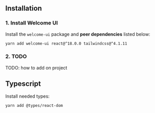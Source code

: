 ## Installation

### 1. Install Welcome UI

Install the `welcome-ui` package and **peer dependencies** listed below:

```bash
yarn add welcome-ui react@^18.0.0 tailwindcss@^4.1.11
```

### 2. TODO

TODO: how to add on project

## Typescript

Install needed types:

```bash
yarn add @types/react-dom
```

